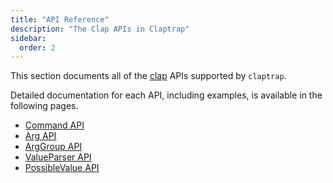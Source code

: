 ```yaml
---
title: "API Reference"
description: "The Clap APIs in Claptrap"
sidebar:
  order: 2
---
```


This section documents all of the [clap](https://docs.rs/clap/latest/clap) APIs supported by `claptrap`.

Detailed documentation for each API, including examples, is available in the following pages.

- [Command API](/reference/api/command/)
- [Arg API](/reference/api/arg/)
- [ArgGroup API](/reference/api/arg_group/)
- [ValueParser API](/reference/api/value_parser/)
- [PossibleValue API](/reference/api/possible_value/)
